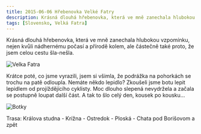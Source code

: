 ```yaml
---
title: 2015-06-06 Hřebenovka Velké Fatry
description: Krásná dlouhá hřebenovka, která ve mně zanechala hlubokou vzpomínku
tags: [Slovensko, Velká Fatra]
---
```


Krásná dlouhá hřebenovka, která ve mně zanechala hlubokou vzpomínku, nejen kvůli nádhernému počasí a přírodě kolem, ale částečně také proto, že jsem celou cestu šla-nešla.


<Image
  src="/images/2015-06-06/Velka-Fatra.jpg"
  alt="Velka Fatra"
  width={1280}
  height={750}
  priority
  className="next-image"
/>

Krátce poté, co jsme vyrazili, jsem si všimla, že podrážka na pohorkách se trochu na patě odloupla. Nemáte někdo lepidlo? Zkoušeli jsme botu lepit lepidlem od projíždějícího cyklisty. Moc dlouho slepená nevydržela a začala se postupně loupat další část. A tak to šlo celý den, kousek po kousku…

<Image
  src="/images/2015-06-06/Botky.jpg"
  alt="Botky"
  width={1280}
  height={750}
  priority
  className="next-image"
/>

Trasa: Králova studna - Krížna - Ostredok - Ploská - Chata pod Borišovom a zpět
